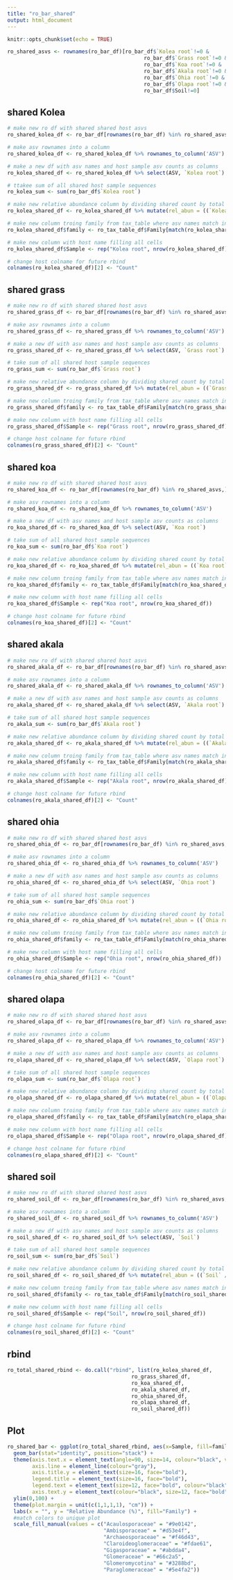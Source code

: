 ```yaml
---
title: "ro_bar_shared"
output: html_document
---
```


```r
knitr::opts_chunk$set(echo = TRUE)
```

```r

ro_shared_asvs <- rownames(ro_bar_df)[ro_bar_df$`Kolea root`!=0 &
                                            ro_bar_df$`Grass root`!=0 &
                                            ro_bar_df$`Koa root`!=0 &
                                            ro_bar_df$`Akala root`!=0 &
                                            ro_bar_df$`Ohia root`!=0 &
                                            ro_bar_df$`Olapa root`!=0 &
                                            ro_bar_df$Soil!=0]

```



## shared Kolea

```r

# make new ro df with shared shared host asvs
ro_shared_kolea_df <- ro_bar_df[rownames(ro_bar_df) %in% ro_shared_asvs,]

# make asv rownames into a column
ro_shared_kolea_df <- ro_shared_kolea_df %>% rownames_to_column('ASV')

# make a new df with asv names and host sample asv counts as columns
ro_kolea_shared_df <- ro_shared_kolea_df %>% select(ASV, `Kolea root`)

# ttakee sum of all shared host sample sequences
ro_kolea_sum <- sum(ro_bar_df$`Kolea root`)

# make new relative abundance column by dividing shared count by total
ro_kolea_shared_df <- ro_kolea_shared_df %>% mutate(rel_abun = ((`Kolea root` / ro_kolea_sum) * 100))

# make new column troing family from tax_table where asv names match in both dfs
ro_kolea_shared_df$family <- ro_tax_table_df$Family[match(ro_kolea_shared_df$ASV, ro_tax_table_df$ASV)]

# make new column with host name filling all cells
ro_kolea_shared_df$Sample <- rep("Kolea root", nrow(ro_kolea_shared_df))

# change host colname for future rbind
colnames(ro_kolea_shared_df)[2] <- "Count"


```


## shared grass

```r

# make new ro df with shared shared host asvs
ro_shared_grass_df <- ro_bar_df[rownames(ro_bar_df) %in% ro_shared_asvs,]

# make asv rownames into a column
ro_shared_grass_df <- ro_shared_grass_df %>% rownames_to_column('ASV')

# make a new df with asv names and host sample asv counts as columns
ro_grass_shared_df <- ro_shared_grass_df %>% select(ASV, `Grass root`)

# take sum of all shared host sample sequences
ro_grass_sum <- sum(ro_bar_df$`Grass root`)

# make new relative abundance column by dividing shared count by total
ro_grass_shared_df <- ro_grass_shared_df %>% mutate(rel_abun = ((`Grass root` / ro_grass_sum) * 100))

# make new column troing family from tax_table where asv names match in both dfs
ro_grass_shared_df$family <- ro_tax_table_df$Family[match(ro_grass_shared_df$ASV, ro_tax_table_df$ASV)]

# make new column with host name filling all cells
ro_grass_shared_df$Sample <- rep("Grass root", nrow(ro_grass_shared_df))

# change host colname for future rbind
colnames(ro_grass_shared_df)[2] <- "Count"

```


## shared koa

```r


# make new ro df with shared shared host asvs
ro_shared_koa_df <- ro_bar_df[rownames(ro_bar_df) %in% ro_shared_asvs,]

# make asv rownames into a column
ro_shared_koa_df <- ro_shared_koa_df %>% rownames_to_column('ASV')

# make a new df with asv names and host sample asv counts as columns
ro_koa_shared_df <- ro_shared_koa_df %>% select(ASV, `Koa root`)

# take sum of all shared host sample sequences
ro_koa_sum <- sum(ro_bar_df$`Koa root`)

# make new relative abundance column by dividing shared count by total
ro_koa_shared_df <- ro_koa_shared_df %>% mutate(rel_abun = ((`Koa root` / ro_koa_sum) * 100))

# make new column troing family from tax_table where asv names match in both dfs
ro_koa_shared_df$family <- ro_tax_table_df$Family[match(ro_koa_shared_df$ASV, ro_tax_table_df$ASV)]

# make new column with host name filling all cells
ro_koa_shared_df$Sample <- rep("Koa root", nrow(ro_koa_shared_df))

# change host colname for future rbind
colnames(ro_koa_shared_df)[2] <- "Count"


```


## shared akala

```r

# make new ro df with shared shared host asvs
ro_shared_akala_df <- ro_bar_df[rownames(ro_bar_df) %in% ro_shared_asvs,]

# make asv rownames into a column
ro_shared_akala_df <- ro_shared_akala_df %>% rownames_to_column('ASV')

# make a new df with asv names and host sample asv counts as columns
ro_akala_shared_df <- ro_shared_akala_df %>% select(ASV, `Akala root`)

# take sum of all shared host sample sequences
ro_akala_sum <- sum(ro_bar_df$`Akala root`)

# make new relative abundance column by dividing shared count by total
ro_akala_shared_df <- ro_akala_shared_df %>% mutate(rel_abun = ((`Akala root` / ro_akala_sum) * 100))

# make new column troing family from tax_table where asv names match in both dfs
ro_akala_shared_df$family <- ro_tax_table_df$Family[match(ro_akala_shared_df$ASV, ro_tax_table_df$ASV)]

# make new column with host name filling all cells
ro_akala_shared_df$Sample <- rep("Akala root", nrow(ro_akala_shared_df))

# change host colname for future rbind
colnames(ro_akala_shared_df)[2] <- "Count"

```


## shared ohia

```r

# make new ro df with shared shared host asvs
ro_shared_ohia_df <- ro_bar_df[rownames(ro_bar_df) %in% ro_shared_asvs,]

# make asv rownames into a column
ro_shared_ohia_df <- ro_shared_ohia_df %>% rownames_to_column('ASV')

# make a new df with asv names and host sample asv counts as columns
ro_ohia_shared_df <- ro_shared_ohia_df %>% select(ASV, `Ohia root`)

# take sum of all shared host sample sequences
ro_ohia_sum <- sum(ro_bar_df$`Ohia root`)

# make new relative abundance column by dividing shared count by total
ro_ohia_shared_df <- ro_ohia_shared_df %>% mutate(rel_abun = ((`Ohia root` / ro_ohia_sum) * 100))

# make new column troing family from tax_table where asv names match in both dfs
ro_ohia_shared_df$family <- ro_tax_table_df$Family[match(ro_ohia_shared_df$ASV, ro_tax_table_df$ASV)]

# make new column with host name filling all cells
ro_ohia_shared_df$Sample <- rep("Ohia root", nrow(ro_ohia_shared_df))

# change host colname for future rbind
colnames(ro_ohia_shared_df)[2] <- "Count"

```


## shared olapa

```r

# make new ro df with shared shared host asvs
ro_shared_olapa_df <- ro_bar_df[rownames(ro_bar_df) %in% ro_shared_asvs,]

# make asv rownames into a column
ro_shared_olapa_df <- ro_shared_olapa_df %>% rownames_to_column('ASV')

# make a new df with asv names and host sample asv counts as columns
ro_olapa_shared_df <- ro_shared_olapa_df %>% select(ASV, `Olapa root`)

# take sum of all shared host sample sequences
ro_olapa_sum <- sum(ro_bar_df$`Olapa root`)

# make new relative abundance column by dividing shared count by total
ro_olapa_shared_df <- ro_olapa_shared_df %>% mutate(rel_abun = ((`Olapa root` / ro_olapa_sum) * 100))

# make new column troing family from tax_table where asv names match in both dfs
ro_olapa_shared_df$family <- ro_tax_table_df$Family[match(ro_olapa_shared_df$ASV, ro_tax_table_df$ASV)]

# make new column with host name filling all cells
ro_olapa_shared_df$Sample <- rep("Olapa root", nrow(ro_olapa_shared_df))

# change host colname for future rbind
colnames(ro_olapa_shared_df)[2] <- "Count"

```


## shared soil

```r

# make new ro df with shared shared host asvs
ro_shared_soil_df <- ro_bar_df[rownames(ro_bar_df) %in% ro_shared_asvs,]

# make asv rownames into a column
ro_shared_soil_df <- ro_shared_soil_df %>% rownames_to_column('ASV')

# make a new df with asv names and host sample asv counts as columns
ro_soil_shared_df <- ro_shared_soil_df %>% select(ASV, `Soil`)

# take sum of all shared host sample sequences
ro_soil_sum <- sum(ro_bar_df$`Soil`)

# make new relative abundance column by dividing shared count by total
ro_soil_shared_df <- ro_soil_shared_df %>% mutate(rel_abun = ((`Soil` / ro_soil_sum) * 100))

# make new column troing family from tax_table where asv names match in both dfs
ro_soil_shared_df$family <- ro_tax_table_df$Family[match(ro_soil_shared_df$ASV, ro_tax_table_df$ASV)]

# make new column with host name filling all cells
ro_soil_shared_df$Sample <- rep("Soil", nrow(ro_soil_shared_df))

# change host colname for future rbind
colnames(ro_soil_shared_df)[2] <- "Count"

```


## rbind

```r

ro_total_shared_rbind <- do.call("rbind", list(ro_kolea_shared_df,
                                        ro_grass_shared_df,
                                        ro_koa_shared_df,
                                        ro_akala_shared_df,
                                        ro_ohia_shared_df,
                                        ro_olapa_shared_df,
                                        ro_soil_shared_df))


```


## Plot

```r

ro_shared_bar <- ggplot(ro_total_shared_rbind, aes(x=Sample, fill=family, y=rel_abun)) +
  geom_bar(stat="identity", position="stack") +
  theme(axis.text.x = element_text(angle=90, size=14, colour="black", vjust=0.5, hjust=1, face="bold"), panel.grid.major=element_blank(), panel.grid.minor=element_blank(), panel.background=element_blank(),
        axis.line = element_line(colour="gray"),
        axis.title.y = element_text(size=16, face="bold"),
        legend.title = element_text(size=16, face="bold"),
        legend.text = element_text(size=12, face="bold", colour="black"),
        axis.text.y = element_text(colour="black", size=12, face="bold")) +
  ylim(0,100) +
  theme(plot.margin = unit(c(1,1,1,1), "cm")) +
  labs(x = "", y = "Relative Abundance (%)", fill="Family") +
  #match colors to unique plot
  scale_fill_manual(values = c("Acaulosporaceae" = "#9e0142",
                               "Ambisporaceae" = "#d53e4f",
                               "Archaeosporaceae" = "#f46d43",
                               "Claroideoglomeraceae" = "#fdae61",
                               "Gigasporaceae" = "#abdda4",
                               "Glomeraceae" = "#66c2a5",
                               "Glomeromycotina" = "#3288bd",
                               "Paraglomeraceae" = "#5e4fa2"))

```




